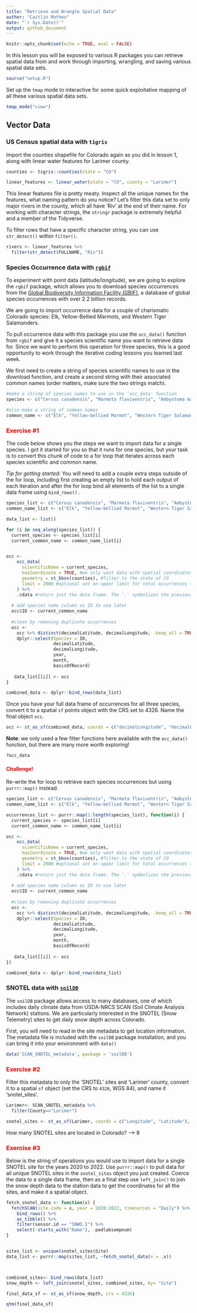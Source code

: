 ```yaml
---
title: "Retrieve and Wrangle Spatial Data"
author: "Caitlin Mothes"
date: "`r Sys.Date()`"
output: github_document
---
```


```r
knitr::opts_chunk$set(echo = TRUE, eval = FALSE)
```

In this lesson you will be exposed to various R packages you can retrieve spatial data from and work through importing, wrangling, and saving various spatial data sets.

```r
source("setup.R")
```

Set up the `tmap` mode to interactive for some quick exploitative mapping of all these various spatial data sets.

```r
tmap_mode("view")
```

## Vector Data

### US Census spatial data with `tigris`

Import the counties shapefile for Colorado again as you did in lesson 1, along with linear water features for Larimer county.

```r

counties <- tigris::counties(state = "CO")

linear_features <- linear_water(state = "CO", county = "Larimer")

```

This linear features file is pretty meaty. Inspect all the unique names for the features, what naming pattern do you notice? Let's filter this data set to only major rivers in the county, which all have 'Riv' at the end of their name. For working with character strings, the `stringr` package is extremely helpful and a member of the Tidyverse.

To filter rows that have a specific character string, you can use `str_detect()` within `filter()`.

```r
rivers <- linear_features %>% 
  filter(str_detect(FULLNAME, "Riv"))
```

### Species Occurrence data with [`rgbif`](https://docs.ropensci.org/rgbif/)

To experiment with point data (latitude/longitude), we are going to explore the `rgbif` package, which allows you to download species occurrences from the [Global Biodiversity Information Facility (GBIF)](https://www.gbif.org/), a database of global species occurrences with over 2.2 billion records.

We are going to import occurrence data for a couple of charismatic Colorado species: Elk, Yellow-Bellied Marmots, and Western Tiger Salamanders.

To pull occurrence data with this package you use the `occ_data()` function from `rgbif` and give it a species scientific name you want to retrieve data for. Since we want to perform this operation for three species, this is a good opportunity to work through the iterative coding lessons you learned last week.

We first need to create a string of species scientific names to use in the download function, and create a second string with their associated common names (order matters, make sure the two strings match).

```r
#make a string of species names to use in the 'occ_data' function
species <- c("Cervus canadensis", "Marmota flaviventris", "Ambystoma mavortium")

#also make a string of common names
common_name <- c("Elk", "Yellow-bellied Marmot", "Western Tiger Salamander")
```

### Exercise #1 {style="color: red"}

The code below shows you the steps we want to import data for a single species. I got it started for you so that it runs for one species, but your task is to convert this chunk of code to a for loop that iterates across each species scientific and common name.

*Tip for getting started*: You will need to add a couple extra steps outside of the for loop, including first creating an empty list to hold each output of each iteration and after the for loop bind all elements of the list to a single data frame using `bind_rows()` .

```r
species_list <- c("Cervus canadensis", "Marmota flaviventris", "Ambystoma mavortium")
common_name_list <- c("Elk", "Yellow-bellied Marmot", "Western Tiger Salamander")

data_list <- list()

for (i in seq_along(species_list)) {
  current_species <- species_list[i]
  current_common_name <- common_name_list[i]


occ <-
    occ_data(
      scientificName = current_species,
      hasCoordinate = TRUE, #we only want data with spatial coordinates
      geometry = st_bbox(counties), #filter to the state of CO
      limit = 2000 #optional set an upper limit for total occurrences to download
    ) %>%
    .$data #return just the data frame. The '.' symbolizes the previous function's output. 
  
  # add species name column as ID to use later
  occ$ID <- current_common_name
  
  #clean by removing duplicate occurrences
  occ <-
    occ %>% distinct(decimalLatitude, decimalLongitude, .keep_all = TRUE) %>%
    dplyr::select(Species = ID,
                  decimalLatitude,
                  decimalLongitude,
                  year,
                  month,
                  basisOfRecord) 
  
   data_list[[i]] <- occ
}

combined_data <- dplyr::bind_rows(data_list)
```

Once you have your full data frame of occurrences for all three species, convert it to a spatial `sf` points object with the CRS set to 4326. Name the final object `occ`.

```r
occ <- st_as_sf(combined_data, coords = c("decimalLongitude", "decimalLatitude"), crs = 4326)
```

**Note**: we only used a few filter functions here available with the `occ_data()` function, but there are many more worth exploring!

```r
?occ_data
```

#### Challenge! {style="color:red"}

Re-write the for loop to retrieve each species occurrences but using `purrr::map()` instead.

```r
species_list <- c("Cervus canadensis", "Marmota flaviventris", "Ambystoma mavortium")
common_name_list <- c("Elk", "Yellow-bellied Marmot", "Western Tiger Salamander")

occurrences_list <- purrr::map(1:length(species_list), function(i) {
  current_species <- species_list[i]
  current_common_name <- common_name_list[i]

occ <-
    occ_data(
      scientificName = current_species,
      hasCoordinate = TRUE, #we only want data with spatial coordinates
      geometry = st_bbox(counties), #filter to the state of CO
      limit = 2000 #optional set an upper limit for total occurrences to download
    ) %>%
    .$data #return just the data frame. The '.' symbolizes the previous function's output. 
  
  # add species name column as ID to use later
  occ$ID <- current_common_name
  
  #clean by removing duplicate occurrences
  occ <-
    occ %>% distinct(decimalLatitude, decimalLongitude, .keep_all = TRUE) %>%
    dplyr::select(Species = ID,
                  decimalLatitude,
                  decimalLongitude,
                  year,
                  month,
                  basisOfRecord) 
  
   data_list[[i]] <- occ
})

combined_data <- dplyr::bind_rows(data_list)
```

### SNOTEL data with [`soilDB`](http://ncss-tech.github.io/soilDB/)

The `soilDB` package allows access to many databases, one of which includes daily climate data from USDA-NRCS SCAN (Soil Climate Analysis Network) stations. We are particularly interested in the SNOTEL (Snow Telemetry) sites to get daily snow depth across Colorado.

First, you will need to read in the site metadata to get location information. The metadata file is included with the `soilDB` package installation, and you can bring it into your environment with `data()`

```r
data('SCAN_SNOTEL_metadata', package = 'soilDB')
```

### Exercise #2 {style="color: red"}

Filter this metadata to only the 'SNOTEL' sites and 'Larimer' county, convert it to a spatial `sf` object (set the CRS to `4326`, WGS 84), and name it 'snotel_sites'.

```r
Larimer<- SCAN_SNOTEL_metadata %>%
  filter(County=="Larimer")

snotel_sites <- st_as_sf(Larimer, coords = c("Longitude", "Latitude"), crs = 4326)
```

How many SNOTEL sites are located in Colorado? --\> 8

### Exercise #3 {style="color: red"}

Below is the string of operations you would use to import data for a single SNOTEL site for the years 2020 to 2022. Use `purrr::map()` to pull data for all unique SNOTEL sites in the `snotel_sites` object you just created. Coerce the data to a single data frame, then as a final step use `left_join()` to join the snow depth data to the station data to get the coordinates for all the sites, and make it a spatial object.

```r

fetch_snotel_data <- function(x) {
  fetchSCAN(site.code = x, year = 2020:2022, timeseries = "Daily") %>%
    bind_rows() %>%
    as_tibble() %>%
    filter(sensor.id == "SNWD.I") %>% 
    select(-starts_with("Name"), -pedlabsampnum)
}


sites_list <- unique(snotel_sites$Site)
data_list <- purrr::map(sites_list, ~fetch_snotel_data(x = .x))



combined_sites<- bind_rows(data_list) 
snow_depth <- left_join(snotel_sites, combined_sites, by= "Site")

final_data_sf <- st_as_sf(snow_depth, crs = 4326)

qtm(final_data_sf)



```
